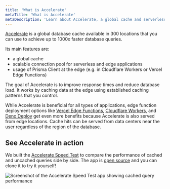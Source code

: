 ```yaml
---
title: 'What is Accelerate'
metaTitle: 'What is Accelerate'
metaDescription: 'Learn about Accelerate, a global cache and serverless connection pool that makes your database queries faster.'
---
```


[Accelerate](https://www.prisma.io/data-platform/accelerate) is a global database cache available in 300 locations that you can use to achieve up to 1000x faster database queries.

Its main features are:

- a global cache
- scalable connection pool for serverless and edge applications
- usage of Prisma Client at the edge (e.g. in Cloudflare Workers or Vercel Edge Functions)

The goal of Accelerate is to improve response times and reduce database load. It works by caching data at the edge using established caching patterns that you control.

While Accelerate is beneficial for all types of applications, edge function deployment options like [Vercel Edge Functions](https://vercel.com/docs/concepts/functions/edge-functions), [Cloudflare Workers](https://workers.cloudflare.com/), and [Deno Deploy](https://deno.com/deploy) get even more benefits because Accelerate is also served from edge locations. Cache hits can be served from data centers near the user regardless of the region of the database.

## See Accelerate in action

We built the [Accelerate Speed Test](https://accelerate-speed-test.prisma.io/) to compare the performance of cached and uncached queries side by side. The app is [open source](https://github.com/prisma/accelerate-speed-test) and you can clone it to try it yourself!

![Screenshot of the Accelerate Speed Test app showing cached query performance](/img/accelerate/accelerate.png)
